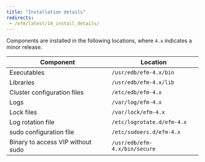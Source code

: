 ```yaml
---
title: "Installation details"
redirects: 
 - /efm/latest/14_install_details/
---
```




Components are installed in the following locations, where `4.x` indicates a minor release.

| Component                         | Location                      |
| --------------------------------- | ----------------------------- |
| Executables                       | `/usr/edb/efm-4.x/bin`        |
| Libraries                         | `/usr/edb/efm-4.x/lib`        |
| Cluster configuration files       | `/etc/edb/efm-4.x`            |
| Logs                              | `/var/log/efm-4.x`            |
| Lock files                        | `/var/lock/efm-4.x`           |
| Log rotation file                 | `/etc/logrotate.d/efm-4.x`    |
| sudo configuration file           | `/etc/sudoers.d/efm-4.x`      |
| Binary to access VIP without sudo | `/usr/edb/efm-4.x/bin/secure` |

